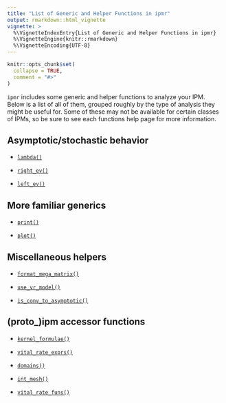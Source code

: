```yaml
---
title: "List of Generic and Helper Functions in ipmr"
output: rmarkdown::html_vignette
vignette: >
  %\VignetteIndexEntry{List of Generic and Helper Functions in ipmr}
  %\VignetteEngine{knitr::rmarkdown}
  %\VignetteEncoding{UTF-8}
---
```


```r
knitr::opts_chunk$set(
  collapse = TRUE,
  comment = "#>"
)
```

`ipmr` includes some generic and helper functions to analyze your IPM. Below is a list of all of them, grouped roughly by the type of analysis they might be useful for. Some of these may not be available for certain classes of IPMs, so be sure to see each functions help page for more information. 

## Asymptotic/stochastic behavior

- [`lambda()`](https://levisc8.github.io/ipmr/reference/lambda.html)

- [`right_ev()`](https://levisc8.github.io/ipmr/reference/eigenvectors.html)

- [`left_ev()`](https://levisc8.github.io/ipmr/reference/eigenvectors.html)

## More familiar generics

- [`print()`](https://levisc8.github.io/ipmr/reference/print_star.html)

- [`plot()`](https://levisc8.github.io/ipmr/reference/plot_star.html)

## Miscellaneous helpers

- [`format_mega_matrix()`](https://levisc8.github.io/ipmr/reference/format_mega_matrix.html)

- [`use_vr_model()`](https://levisc8.github.io/ipmr/reference/predict_methods.html)

- [`is_conv_to_asymptotic()`](https://levisc8.github.io/ipmr/reference/check_convergence.html)

## (proto_)ipm accessor functions

- [`kernel_formulae()`](https://levisc8.github.io/ipmr/reference/accessors.html)

- [`vital_rate_exprs()`](https://levisc8.github.io/ipmr/reference/accessors.html)

- [`domains()`](https://levisc8.github.io/ipmr/reference/accessors.html)

- [`int_mesh()`](https://levisc8.github.io/ipmr/reference/accessors.html)

- [`vital_rate_funs()`](https://levisc8.github.io/ipmr/reference/accessors.html)

